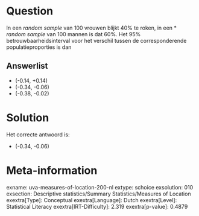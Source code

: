 Question
========

In een *random sample* van 100 vrouwen blijkt 40% te roken, in een
* *random sample* van 100 mannen is dat 60%. Het 95%
betrouwbaarheidsinterval voor het verschil tussen de corresponderende
populatieproporties is dan

Answerlist
----------

* (-0.14, +0.14)
* (-0.34, -0.06)
* (-0.38, -0.02)

Solution
========

Het correcte antwoord is: 

* (-0.34, -0.06)

Meta-information
================
exname: uva-measures-of-location-200-nl
extype: schoice
exsolution: 010
exsection: Descriptive statistics/Summary Statistics/Measures of Location
exextra[Type]: Conceptual
exextra[Language]: Dutch
exextra[Level]: Statistical Literacy
exextra[IRT-Difficulty]: 2.319
exextra[p-value]: 0.4879
